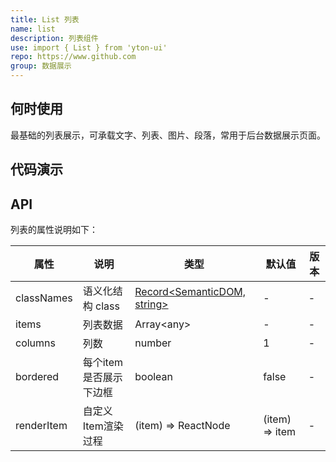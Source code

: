 ```yaml
---
title: List 列表
name: list
description: 列表组件
use: import { List } from 'yton-ui'
repo: https://www.github.com
group: 数据展示
---
```


## 何时使用

最基础的列表展示，可承载文字、列表、图片、段落，常用于后台数据展示页面。


## 代码演示


<List columns={2}>
  <CodeShow src="../list/demo/base.tsx" title="基本用法" desc="通过直接使用 `children`" />
  <CodeShow src="../list/demo/base2.tsx" title="属性控制渲染" desc="通过配置 `items` 和 `renderItem` 来渲染列表数据" />
  <CodeShow src="../list/demo/columns.tsx" title="多列展示" desc="通过 `columns` 属性设置列数" />
</List>

## API

列表的属性说明如下：

| 属性 | 说明 | 类型 | 默认值 | 版本 |
| --- | --- | --- | --- | --- |
| classNames | 语义化结构 class | [Record\<SemanticDOM, string>](#semantic-dom) | - | - |
| items | 列表数据 | Array\<any> | - | - |
| columns | 列数 | number | 1 | - |
| bordered | 每个item是否展示下边框 | boolean | false | - |
| renderItem | 自定义Item渲染过程 | (item) => ReactNode | (item) => item | - |




